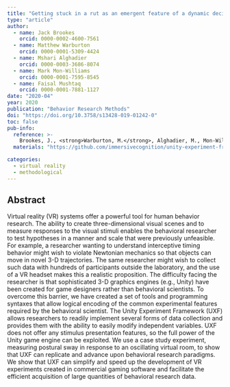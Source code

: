 ```yaml
---
title: "Getting stuck in a rut as an emergent feature of a dynamic decision-making system"
type: "article"
author: 
  - name: Jack Brookes
    orcid: 0000-0002-4600-7561 
  - name: Matthew Warburton
    orcid: 0000-0001-5309-4424
  - name: Mshari Alghadier
    orcid: 0000-0003-3686-8074 
  - name: Mark Mon-Williams
    orcid: 0000-0001-7595-8545
  - name: Faisal Mushtaq
    orcid: 0000-0001-7881-1127
date: "2020-04"
year: 2020
publication: "Behavior Research Methods"
doi: "https://doi.org/10.3758/s13428-019-01242-0"
toc: false
pub-info:
  reference: >-
    Brookes, J., <strong>Warburton, M.</strong>, Alghadier, M., Mon-Williams, M. & Mushtaq, F. (2020). Studying human behavior with virtual reality: The Unity Experiment Framework. <em>Behavior Research Methods, 52</em>, 455-463. doi: <a href="https://doi.org/10.3758/s13428-019-01242-0">10.3758/s13428-019-01242-0</a>
  materials: "https://github.com/immersivecognition/unity-experiment-framework"

categories:
  - virtual reality
  - methodological
---
```


## Abstract

Virtual reality (VR) systems offer a powerful tool for human behavior research. The ability to create three-dimensional visual scenes and to measure responses to the visual stimuli enables the behavioral researcher to test hypotheses in a manner and scale that were previously unfeasible. For example, a researcher wanting to understand interceptive timing behavior might wish to violate Newtonian mechanics so that objects can move in novel 3-D trajectories. The same researcher might wish to collect such data with hundreds of participants outside the laboratory, and the use of a VR headset makes this a realistic proposition. The difficulty facing the researcher is that sophisticated 3-D graphics engines (e.g., Unity) have been created for game designers rather than behavioral scientists. To overcome this barrier, we have created a set of tools and programming syntaxes that allow logical encoding of the common experimental features required by the behavioral scientist. The Unity Experiment Framework (UXF) allows researchers to readily implement several forms of data collection and provides them with the ability to easily modify independent variables. UXF does not offer any stimulus presentation features, so the full power of the Unity game engine can be exploited. We use a case study experiment, measuring postural sway in response to an oscillating virtual room, to show that UXF can replicate and advance upon behavioral research paradigms. We show that UXF can simplify and speed up the development of VR experiments created in commercial gaming software and facilitate the efficient acquisition of large quantities of behavioral research data.